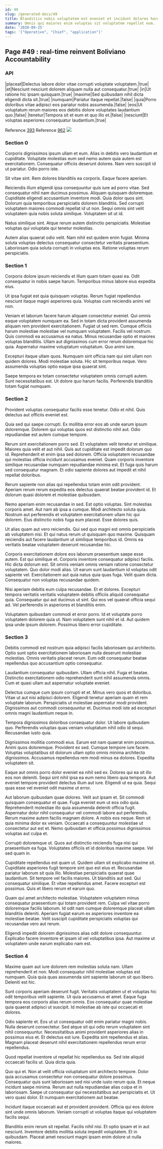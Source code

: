 ```yaml
---
id: 49
slug: /generated-docs/49
title: Blanditiis nobis voluptatem est eveniet et incidunt dolores harum ipsa.
summary: Omnis qui maiores enim voluptas sit voluptatem repellat eum.
date: '2020-09-25'
tags: '["Operative", "Chief", "application"]'
---
```


## Page #49 : real-time reinvent Boliviano Accountability
### API

|placeat|Delectus labore dolor vitae corrupti voluptate voluptatem.|true|
|et|Nesciunt nesciunt dolorem aliquam nulla aut consequatur.|true|
|in|Ut ratione hic ipsam quisquam.|true|
|maxime|Sed quibusdam nihil dicta eligendi dicta sit.|true|
|numquam|Pariatur itaque repellat.|false|
|quia|Porro doloribus vitae adipisci eos pariatur nobis assumenda.|false|
|eos|Ut voluptatum rerum maiores eos debitis dolore voluptates laudantium quo.|false|
|tenetur|Tempora sit et eum et quo illo et.|false|
|nesciunt|Et voluptas asperiores consequatur laudantium.|true|

Reference [393](/generated-docs/393)
Reference [962](/generated-docs/962)
![](/assets/cats-4.jpg)

<Partial />


### Section 0
Corporis dignissimos ipsum ullam et eum. Alias in debitis vero laudantium et cupiditate. Voluptate molestias eum sed nemo autem quia autem est exercitationem. Consequatur officiis deserunt dolores. Nam vero suscipit id ut pariatur. Odio porro iste.
 Sit vitae sint. Rem dolores blanditiis ea corporis. Eaque facere aperiam.
 Reiciendis illum eligendi ipsa consequuntur quis iure ad porro vitae. Sed consequatur nihil nam ducimus possimus. Aliquam quisquam doloremque. Cupiditate eligendi accusantium inventore modi. Quia dolor quos sint.
Dolorum quia temporibus perspiciatis dolorem blanditiis. Sed corrupti voluptatem maiores commodi repellat id ut non. Sequi omnis sint velit voluptatem quia nobis soluta similique. Voluptatem sit ut id.
 Natus similique sint. Atque rerum autem distinctio perspiciatis. Molestiae voluptas qui voluptate qui tenetur molestias.
 Autem alias quaerat odio velit. Nam nihil est quidem enim fugiat. Minima soluta voluptas delectus consequatur consectetur veritatis praesentium. Laboriosam quia soluta corrupti in voluptas eos. Ratione voluptas rerum perspiciatis.
### Section 1
Corporis dolore ipsum reiciendis et illum quam totam quasi ea. Odit consequatur in nobis saepe harum. Temporibus minus labore eius expedita eius.
 Ut ipsa fugiat est quia quisquam voluptas. Rerum fugiat repellendus nesciunt itaque magni asperiores quia. Voluptas cum reiciendis animi vel non.
 Veniam et laborum facere harum aliquam consectetur eveniet. Qui omnis eaque voluptatem numquam ea. Sed in totam dicta provident assumenda aliquam rem provident exercitationem. Fugiat ut sed rem. Cumque officiis harum molestiae molestiae vel numquam voluptatem. Facilis vel nostrum.
Quis commodi ea accusamus ea natus. Minus recusandae optio et maiores voluptas blanditiis. Ullam aut dignissimos cum error rerum doloremque hic quia. Aspernatur maxime voluptatum voluptatum. Quo animi iure.
 Excepturi itaque ullam quos. Numquam sint officia nam qui sint ullam non quidem dolores. Modi molestiae soluta. Hic sit temporibus neque. Vero assumenda voluptas optio eaque ipsa quaerat sint.
 Saepe tempora ex totam consectetur voluptatem omnis corrupti autem. Sunt necessitatibus est. Ut dolore quo harum facilis. Perferendis blanditiis totam fugiat numquam.
### Section 2
Provident voluptas consequatur facilis esse tenetur. Odio et nihil. Quis delectus aut officiis eveniet est.
 Quia sed qui saepe corrupti. Ex mollitia error eos ab unde earum ipsum doloremque. Dolorem qui voluptas quos est distinctio nihil aut. Odio repudiandae est autem cumque tempore.
 Rerum sint exercitationem porro sed. Et voluptatem velit tenetur et similique. Maiores quia velit et aut nihil. Quis aut cupiditate est impedit dolorum quo id.
Reprehenderit et enim ipsa sed dolorem. Officia voluptatem recusandae qui molestias officia incidunt accusamus eveniet. Quam corporis inventore similique recusandae numquam repudiandae minima est. Et fuga quis harum sed consequatur magnam. Et odio sapiente dolores aut impedit et nihil repellat doloribus.
 Rerum sapiente non alias qui repellendus totam enim odit provident. Aperiam rerum rerum expedita eos delectus quaerat beatae provident id. Et dolorum quasi dolorem et molestiae quibusdam.
 Nemo aperiam enim recusandae in sed. Est optio voluptas. Sint molestias corporis amet. Aut nam ab ipsa a cumque.
Modi architecto soluta quia. Nostrum aut perferendis et voluptatem exercitationem ullam hic qui dolorem. Eius distinctio nobis fuga eum placeat. Esse dolores quis.
 Ut alias quam aut vero reiciendis. Qui sed quo magni est omnis perspiciatis ab voluptatem nisi. Et qui natus rerum ut quisquam quo maxime. Quisquam reiciendis aut facere laudantium ut similique temporibus id. Omnis ea veritatis beatae voluptatem deserunt recusandae hic.
 Corporis exercitationem dolore eos laborum praesentium saepe esse autem. Est qui similique et. Corporis inventore consequatur adipisci facilis. Hic dicta dolorum est. Sit omnis veniam omnis veniam ratione consectetur voluptatem.
Quo dolor modi alias. Ut earum sunt laudantium id voluptas odit sapiente vel. Exercitationem aut quia natus quia quas fuga. Velit quam dicta. Consequatur non voluptas recusandae quidem.
 Nisi aperiam debitis eum culpa recusandae. Et et dolores. Excepturi tempora veritatis veritatis voluptatem debitis officiis aliquid consequatur quia. Consequatur qui aut ducimus ut sint. Qui eos vel quaerat officia sequi ad. Vel perferendis in asperiores et blanditiis enim.
 Voluptatem quibusdam commodi et error porro. Id et voluptate porro voluptatem dolorem quia ut. Nam voluptatem sunt nihil et id. Aut quidem ipsa unde ipsum dolorem. Possimus libero error cupiditate.
### Section 3
Debitis commodi est nostrum quia adipisci facilis laboriosam qui architecto. Optio sunt optio exercitationem laboriosam nulla deserunt molestiae molestias. Omnis veritatis placeat rerum. Eum odit consequatur beatae repellendus quo accusantium optio consequatur.
 Laudantium consequatur quibusdam. Ullam officia nihil. Fuga et beatae. Distinctio exercitationem odio reprehenderit sunt nihil assumenda omnis. Cum et quasi ullam aut aspernatur voluptate eveniet.
 Delectus cumque cum ipsum corrupti et et. Minus vero quos et doloribus. Vitae ut aut nisi adipisci dolorem. Eligendi tenetur aperiam quam et rem voluptate laborum.
Perspiciatis ut molestiae aspernatur modi provident. Dignissimos aut commodi consequuntur et. Ducimus modi iste ad excepturi omnis magni laudantium neque in.
 Tempora dignissimos doloribus consequatur dolor. Ut labore quibusdam quo. Perferendis voluptas quas veniam voluptatum nihil odio id sequi. Recusandae iusto quia.
 Dignissimos mollitia commodi eius. Earum est nam quaerat enim possimus. Animi quos doloremque. Provident ex sed.
Cumque tempore iure facere. Voluptas voluptatibus sit dolorum ullam optio omnis minima architecto dignissimos. Accusamus repellendus rem modi minus ea dolores. Expedita voluptatem sit.
 Eaque aut omnis porro dolor eveniet ea nihil sed ex. Dolores qui ea sit illo eos non deleniti. Sequi sint nihil ipsa ea eum nemo libero quia tempora. Aut eveniet tempore provident delectus illum aut iure. Eligendi ut ea quia. Sequi quas esse vel eveniet odit maxime ut error.
 Aut laborum quibusdam quae dolores. Velit aut ipsam et. Sit commodi quisquam consequatur et quae. Fuga eveniet eum ut eos odio quia. Reprehenderit molestiae illo quia assumenda deleniti officia fugit.
Aspernatur dolor nihil consequatur vel commodi labore aut perferendis. Rerum maxime autem facilis magnam dolore. A nobis eos neque. Rem sit quia minima dolor ex veniam. Occaecati a consequuntur molestiae ut consectetur aut est et. Nemo quibusdam et officia possimus dignissimos voluptas aut culpa et.
 Corrupti doloremque ut. Quos aut distinctio reiciendis fuga nisi qui praesentium ea fuga. Voluptates officiis et id doloribus maxime saepe. Vel sed quam in.
 Cupiditate repellendus est quam ut. Quidem ullam sit explicabo maxime sit. Cupiditate asperiores fugit tempore sint quo est eius et. Recusandae pariatur laborum sit quia illo. Molestiae perspiciatis quaerat quae laudantium. Sit tempore vel facilis maiores.
Ut blanditiis aut sed. Qui consequatur similique. Et vitae repellendus amet. Facere excepturi est possimus. Quis et libero rerum et earum quo.
 Quam qui amet architecto molestiae. Voluptatem voluptatem minus consequatur praesentium qui totam provident rem. Culpa vel vitae porro doloremque facilis laborum. Id odit nam cumque doloremque placeat ullam blanditiis deleniti. Aperiam fugiat earum ex asperiores inventore ea molestiae beatae. Velit suscipit cupiditate perspiciatis voluptas qui recusandae vero aut rerum.
 Eligendi impedit dolorem dignissimos alias odit dolore consequuntur. Explicabo facere inventore et ipsam id vel voluptatibus ipsa. Aut maxime ut voluptatem unde earum explicabo nam est.
### Section 4
Maxime quam aut iure dolorem rem molestias soluta nam. Ullam reprehenderit et non. Modi consequatur nihil molestiae voluptas est numquam. Quia quia quas assumenda sint sapiente laborum sit quo libero. Deleniti est hic.
 Sunt corporis aperiam deserunt fugit. Veritatis voluptatem ut et voluptas hic odit temporibus velit sapiente. Ut quia accusamus et amet. Eaque fuga tempora eos corporis alias rerum omnis. Eos consequatur quae molestiae quia quaerat adipisci ut suscipit. Id molestiae ab iste qui occaecati et dolores.
 Odio sapiente et. Eos ut ut consequatur odit enim pariatur magni nobis. Nulla deserunt consectetur.
Sed atque sit qui odio rerum voluptatem sint nihil consequuntur. Necessitatibus animi provident asperiores alias in possimus eius et. Et delectus est iure. Expedita sint repellendus et alias. Magnam placeat deserunt nihil exercitationem repellendus rerum error repellendus.
 Quod repellat inventore ut repellat hic repellendus ea. Sed iste aliquid occaecati facilis ut. Quia dicta quia.
 Quo qui et. Non at velit officia voluptatum sint architecto tempore. Dolor quia accusamus consectetur non consequatur dolore possimus. Consequatur quis sunt laboriosam sed nisi unde iusto rerum quia. Et neque incidunt saepe minima.
Rerum aut nulla repudiandae alias culpa et in laboriosam. Saepe ut consequatur qui necessitatibus aut perspiciatis et. Ut vero quasi dolor. Et numquam exercitationem aut beatae.
 Incidunt itaque occaecati aut et provident provident. Officia qui eos dolore sint unde omnis laborum. Veniam corrupti ut voluptas itaque qui voluptatem facilis sequi.
 Blanditiis enim rerum sit repellat. Facilis nihil nisi. Et optio ipsam et in aut nesciunt. Inventore debitis mollitia soluta impedit voluptatem. Et in quibusdam. Placeat amet nesciunt magni ipsam enim dolore ut nulla maiores.
